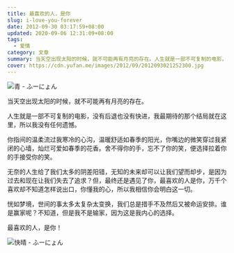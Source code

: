 ```yaml
---
title: 最喜欢的人，是你
slug: i-love-you-forever
date: 2012-09-30 03:17:59+08:00
updated: 2020-09-06 12:31:09+08:00
tags:
  - 爱情
category: 文章
summary: 当天空出现太阳的时候，就不可能再有月亮的存在。人生就是一部不可复制的电影，没有后退也没有快进，我最期待的那个结局就在这里，所以我没有任何遗憾。
cover: https://cdn.yufan.me/images/2012/09/2012093021252300.jpg
---
```


![青 - ふーにょん](https://cdn.yufan.me/images/2012/09/2012093021302700.jpg)

<MusicPlayer id={1852070279} />

当天空出现太阳的时候，就不可能再有月亮的存在。

人生就是一部不可复制的电影，没有后退也没有快进，我最期待的那个结局就在这里，所以我没有任何遗憾。

你指间的温柔流过我寒冷的心沟，温暖舒适如春季的阳光，你嘴边的微笑穿过我紧闭的心墙，灿烂可爱如春季的花香。舍不得你的手，忘不了你的笑，便选择拉着你的手接受你的笑。

无奈的人生给了我们太多的阴差阳错，无知的未来却可以让我们望而却步，是因为过去和现在让我们失去了追求？但，最终还是遇见了你，最喜欢的人是你，万千个喜欢却不知道怎样说出口，你懂我的心，所以我相信你会明白这一切。

恍如梦境，世间的事太多太复杂太变换，我们总是措手不及然后又被命运安排。谁是赢家呢？不知道，但是我不是输家，因为这是我内心的选择。

最喜欢的人，是你！

![快晴 - ふーにょん](https://cdn.yufan.me/images/2012/09/2012093021303100.jpg)
